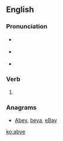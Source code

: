 ==English==

===Pronunciation===
* {{a|RP}} {{IPA|/əˈbaɪ/|lang=en}}
* {{a|US}} {{IPA|/əˈbaɪ/|lang=en}}
* {{rhymes|aɪ|lang=en}}

===Verb===
{{en-verb|abyes|abyeing|abought}}

# {{alternative spelling of|aby|lang=en}}

===Anagrams===
* [[Abey#English|Abey]], [[beya#English|beya]], [[eBay#English|eBay]]

[[ko:abye]]